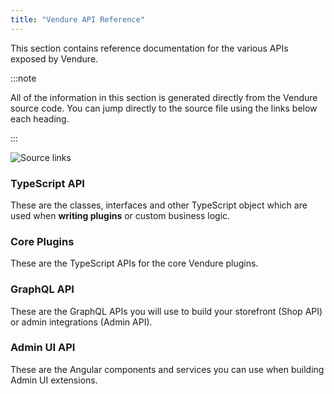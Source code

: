 ```yaml
---
title: "Vendure API Reference"
---
```


This section contains reference documentation for the various APIs exposed by Vendure.

:::note

All of the information in this section is generated directly from the Vendure source code. You can jump directly
to the source file using the links below each heading.

:::

![Source links](./links.webp)



### TypeScript API

These are the classes, interfaces and other TypeScript object which are used when **writing plugins** or custom business logic.

### Core Plugins

These are the TypeScript APIs for the core Vendure plugins.

### GraphQL API

These are the GraphQL APIs you will use to build your storefront (Shop API) or admin integrations (Admin API).

### Admin UI API

These are the Angular components and services you can use when building Admin UI extensions.
